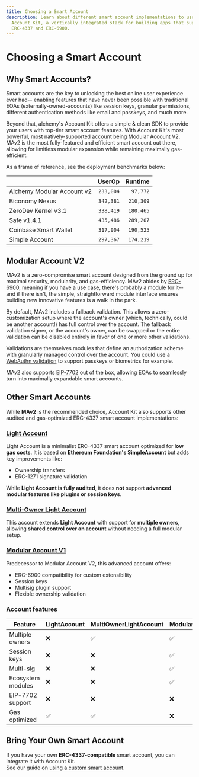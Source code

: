 ```yaml
---
title: Choosing a Smart Account
description: Learn about different smart account implementations to use with
  Account Kit, a vertically integrated stack for building apps that support
  ERC-4337 and ERC-6900.
---
```


# Choosing a Smart Account

## Why Smart Accounts?

Smart accounts are the key to unlocking the best online user experience ever had-- enabling features that have never been possible with traditional EOAs (externally-owned-accounts) like session keys, granular permissions, different authentication methods like email and passkeys, and much more.

Beyond that, alchemy's Account Kit offers a simple & clean SDK to provide your users with top-tier smart account features. With Account Kit's most powerful, most natively-supported account being Modular Account V2. MAv2 is the most fully-featured and efficient smart account out there, allowing for limitless modular expansion while remaining maximally gas-efficient.

As a frame of reference, see the deployment benchmarks below:

|                            |    UserOp |   Runtime |
| :------------------------- | --------: | --------: |
| Alchemy Modular Account v2 | `233,004` |  `97,772` |
| Biconomy Nexus             | `342,381` | `210,309` |
| ZeroDev Kernel v3.1        | `338,419` | `180,465` |
| Safe v1.4.1                | `435,486` | `289,207` |
| Coinbase Smart Wallet      | `317,904` | `190,525` |
| Simple Account             | `297,367` | `174,219` |

## Modular Account V2

MAv2 is a zero-compromise smart account designed from the ground up for maximal security, modularity, and gas-efficiency. MAv2 abides by [ERC-6900](https://eips.ethereum.org/EIPS/eip-6900), meaning if you have a use case, there's probably a module for it-- and if there isn't, the simple, straightforward module interface ensures building new innovative features is a walk in the park.

By default, MAv2 includes a fallback validation. This allows a zero-customization setup where the account's owner (which, technically, could be another account!) has full control over the account. The fallback validation signer, or the account's owner, can be swapped or the entire validation can be disabled entirely in favor of one or more other validations.

Validations are themselves modules that define an authorization scheme with granularly managed control over the account. You could use a [WebAuthn validation](https://github.com/alchemyplatform/modular-account/blob/develop/src/modules/validation/WebAuthnValidationModule.sol) to support passkeys or biometrics for example.

MAv2 also supports [EIP-7702](https://github.com/ethereum/EIPs/blob/master/EIPS/eip-7702.md) out of the box, allowing EOAs to seamlessly turn into maximally expandable smart accounts.

## Other Smart Accounts

While **MAv2** is the recommended choice, Account Kit also supports other audited and gas-optimized ERC-4337 smart account implementations:

### [Light Account](/smart-contracts/light-account)

Light Account is a minimalist ERC-4337 smart account optimized for **low gas costs**. It is based on **Ethereum Foundation's SimpleAccount** but adds key improvements like:

- Ownership transfers
- ERC-1271 signature validation

While **Light Account is fully audited**, it does **not** support **advanced modular features like plugins or session keys**.

### [Multi-Owner Light Account](/smart-contracts/light-account)

This account extends **Light Account** with support for **multiple owners**, allowing **shared control over an account** without needing a full modular setup.

### [Modular Account V1](/smart-contracts/modular-account)

Predecessor to Modular Account V2, this advanced account offers:

- ERC-6900 compatibility for custom extensibility
- Session keys
- Multisig plugin support
- Flexible ownership validation

### Account features

| Feature           | LightAccount | MultiOwnerLightAccount | ModularAccountV1 | ModularAccountV2 |
| ----------------- | ------------ | ---------------------- | ---------------- | ---------------- |
| Multiple owners   | ❌           | ✅                     | ✅               | ✅               |
| Session keys      | ❌           | ❌                     | ✅               | ✅               |
| Multi-sig         | ❌           | ❌                     | ✅               | ❌               |
| Ecosystem modules | ❌           | ❌                     | ✅               | ✅               |
| EIP-7702 support  | ❌           | ❌                     | ❌               | ✅               |
| Gas optimized     | ✅           | ✅                     | ❌               | ✅               |

## Bring Your Own Smart Account

If you have your own **ERC-4337-compatible** smart account, you can integrate it with Account Kit.  
See our guide on [using a custom smart account](/third-party/smart-contracts).
